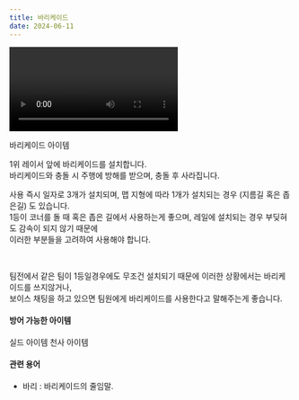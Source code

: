 ```yaml
---
title: 바리케이드
date: 2024-06-11
---
```


<Division className="mdRatio">
	<Video fileName="item/Item_Barricade.mp4" />
</Division>

<Sprite className="item" backgroundPosition="-13px -91px">바리케이드 아이템</Sprite>

<Bq>1위 레이서 앞에 바리케이드를 설치합니다. <br/>
바리케이드와 충돌 시 주행에 방해를 받으며, 충돌 후 사라집니다.</Bq>

사용 즉시 일자로 3개가 설치되며, 맵 지형에 따라 1개가 설치되는 경우 (지름길 혹은 좁은길) 도 있습니다.<br/>
1등이 코너를 돌 때 혹은 좁은 길에서 사용하는게 좋으며, 레일에 설치되는 경우 부딪혀도 감속이 되지 않기 때문에 <br/>
이러한 부분들을 고려하여 사용해야 합니다.

<br/>

팀전에서 같은 팀이 1등일경우에도 무조건 설치되기 때문에 이러한 상황에서는 바리케이드를 쓰지않거나, <br/>
보이스 채팅을 하고 있으면 팀원에게 바리케이드를 사용한다고 말해주는게 좋습니다.

#### 방어 가능한 아이템

<Division className="mdFlex mdCg">
    <Sprite className="item" backgroundPosition="-244px -165px">실드 아이템</Sprite>
    <Sprite className="item" backgroundPosition="-87px -13px">천사 아이템</Sprite>
</Division>

#### 관련 용어

- 바리 : 바리케이드의 줄임말.